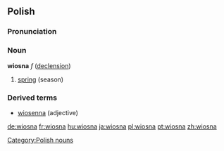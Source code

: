 ==Polish==
===Pronunciation===
{{IPAchar|ˈvʲosna}}
===Noun===
'''wiosna''' ''f'' ([[Wiktionary Appendix:Polish hard feminine noun declension|declension]])

# [[spring]] (season)

===Derived terms===
* [[wiosenna]] (adjective)

[[Category:Polish nouns]]

[[de:wiosna]]
[[fr:wiosna]]
[[hu:wiosna]]
[[ja:wiosna]]
[[pl:wiosna]]
[[pt:wiosna]]
[[zh:wiosna]]